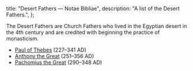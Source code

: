  title: "Desert Fathers — Notae Bibliae",
  description: "A list of the Desert Fathers.",
};

<Initial text="Desert Fathers" />

The Desert Fathers are Church Fathers who lived in the Egyptian desert in the 4th century and are credited with beginning the practice of monasticism.

- [Paul of Thebes](/people/saints/desert-fathers/paul-of-thebes) (227–341 AD)
- [Anthony the Great](/people/saints/desert-fathers/anthony-the-great) (251–356 AD)
- [Pachomius the Great](/people/saints/desert-fathers/pachomius-the-great) (290–348 AD)
